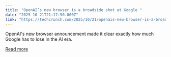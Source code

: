 ```yaml
---
title: "OpenAI’s new browser is a broadside shot at Google "
date: "2025-10-21T21:17:50.000Z"
link: "https://techcrunch.com/2025/10/21/openais-new-browser-is-a-broadside-shot-at-google/"
---
```


OpenAI's new browser announcement made it clear exactly how much Google has to lose in the AI era.

[Read more](https://techcrunch.com/2025/10/21/openais-new-browser-is-a-broadside-shot-at-google/)
